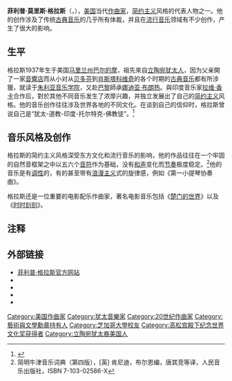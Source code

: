 {{Expand language|en|time=2021-11-17}}
{{noteTA
|T=zh-cn:菲利普·格拉斯;zh-tw:菲利普·葛拉斯;zh-hk:菲臘·加拉斯;
|1=zh-cn:菲利普;zh-tw:菲利普;zh-hk:菲臘;
|2=zh-cn:格拉斯;zh-tw:葛拉斯;zh-hk:加拉斯;
}}
{{Infobox classical
| 中文名 = 菲利普·格拉斯
| 画像 = Philip Glass 1.jpg
| 附注 = 2007年的格拉斯
| 原文名 = Philip Morris Glass         
| 国别 = {{USA}}
| 出生日期 = {{birth date and age|1937|1|31}}
| 出生地 = {{USA}}[[马里兰州|马里兰州]][[巴尔的摩|巴尔的摩]]
| 逝世日期 = 
| 逝世地 = 
| 所属时期 = 20世纪
| 所属乐派 = 简约主义 
| 擅长作品类型 = 歌剧，管弦乐，合唱，室内乐，电影配乐
| 代表作 = 至少十部交响曲，歌剧《爱因斯坦在海滩》《非暴力抵抗》《埃赫那吞》，大合唱《伊泰普》，兩首小提琴协奏曲，兩首鋼琴協奏曲，弦乐四重奏《伴侣》（后改编为弦乐队曲），电影配乐《失衡生活》《三岛由纪夫传》《时时刻刻》等
| 师从 = [[达律斯·米约|米约]]，[[娜迪亚·布朗热|娜迪亚·布朗热]]
| 学生 = 
| 官方网站 = 
}}

'''菲利普·莫里斯·格拉斯'''（{{lang-en|'''Philip Morris Glass'''}}，{{bd|1937年|1月31日||}}），[[美国|美国]]当代[[作曲家|作曲家]]，[[简约音乐|简约主义]]风格的代表人物之一。他的创作涉及了传统[[古典音乐|古典音乐]]的几乎所有体裁，并且在[[流行音乐|流行音乐]]领域有不少创作，产生了很大的影响。

== 生平 ==
格拉斯1937年生于美国[[马里兰州|马里兰州]][[巴尔的摩|巴尔的摩]]，祖先來自[[立陶宛|立陶宛]][[犹太人|犹太人]]，因为父亲開了一家[[音響店|音響店]]而从小对从[[贝多芬|贝多芬]]到[[肖斯塔科维奇|肖斯塔科维奇]]的各个时期的[[古典音乐|古典音乐]]都有所涉獵，就读于[[朱利亚德学院|朱利亚音乐学院]]，又赴[[巴黎|巴黎]]師承[[娜迪亚·布朗热|娜迪亚·布朗热]]。與印度音乐家[[拉维·香卡|拉维·香卡]]合作后，對於其他不同音乐发生了浓厚兴趣，并独立发展出了自己的[[简约音乐|简约主义]]风格。他的音乐创作往往涉及世界各地的不同文化。在谈到自己的信仰时，格拉斯曾说自己是“犹太-道教-印度-托尔特克-佛教徒”。<ref>{{citation |title=Wiseguy: Philip Glass Uncut |first=Jeff |last=Gordinier |date=March 2008 |url=http://men.style.com/details/features/full?id=content_6420 |periodical=[[Details_(magazine)|Details]] |accessdate=2008-11-10 |deadurl=yes |archiveurl=https://web.archive.org/web/20081222045431/http://men.style.com/details/features/full?id=content_6420 |archivedate=2008-12-22 }}</ref>

== 音乐风格及创作 ==
格拉斯的简约主义风格深受东方文化和流行音乐的影响，他的作品往往在一个牢固的自然音框架之中以五六个[[音符|音符]]作为基础，没有[[和声|和声]]变化而[[节奏|节奏]]极度稳定。<ref>简明牛津音乐词典（第四版），[英] 肯尼迪，布尔恩编，唐其竞等译，人民音乐出版社，ISBN 7-103-02586-X</ref>他的音乐是有[[调性|调性]]的，有的甚至带有[[浪漫主义音乐|浪漫主义]]式的旋律感，例如《第一小提琴协奏曲》。

格拉斯还是一位重要的电影配乐作曲家，著名电影音乐包括《[[楚门的世界|楚门的世界]]》以及《[[时时刻刻|时时刻刻]]》。

== 注释 ==
<references/>

== 外部链接 ==
* [http://www.philipglass.com/ 菲利普·格拉斯官方网站]
* {{AllMusic|id=q2378}}
* {{Discogs artist|Philip Glass}}
* {{IMDb name|0001275}}
* {{douban people|1007135}}
{{金球奖最佳原创配乐奖}}
{{高松宫殿下纪念世界文化奖获得者|music}}
{{古典音樂作曲家}}

{{21世纪10年代肯尼迪中心荣誉奖}}
{{Authority control}}
{{DEFAULTSORT:Glass, Philip}}
[[Category:美国作曲家|Category:美国作曲家]]
[[Category:犹太音樂家|Category:犹太音樂家]]
[[Category:20世纪作曲家|Category:20世纪作曲家]]
[[Category:藝術與文學勳章持有人|Category:藝術與文學勳章持有人]]
[[Category:芝加哥大學校友|Category:芝加哥大學校友]]
[[Category:高松宫殿下纪念世界文化奖获得者|Category:高松宫殿下纪念世界文化奖获得者]]
[[Category:立陶宛犹太裔美国人|Category:立陶宛犹太裔美国人]]